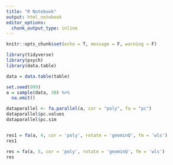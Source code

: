 ```yaml
---
title: "R Notebook"
output: html_notebook
editor_options: 
  chunk_output_type: inline
---
```


```r
knitr::opts_chunk$set(echo = T, message = F, warning = F)
```


```r
library(tidyverse)
library(psych)
library(data.table)
```


```r
data = data.table(table)

set.seed(999)
a = sample(data, 30) %>%
  na.omit()

dataparallel <- fa.parallel(a, cor = "poly", fa = "pc")
dataparallel$pc.values
dataparallel$pc.sim


res1 = fa(a, 4, cor = 'poly', rotate = 'geominQ', fm = 'wls')
res1

res = fa(a, 5, cor = 'poly', rotate = 'geominQ', fm = 'wls')
res


```


